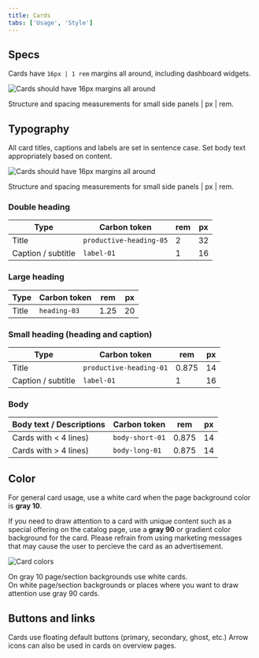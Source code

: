 ```yaml
---
title: Cards
tabs: ['Usage', 'Style']
---
```


## Specs

Cards have `16px | 1 rem` margins all around, including dashboard widgets.

<Row>
  <Column colMd={8}>

![Cards should have 16px margins all around](images/general-card-specs-2.png)

  <Caption>Structure and spacing measurements for small side panels | px | rem.</Caption>
  </Column>
</Row>

## Typography

All card titles, captions and labels are set in sentence case. Set body text appropriately based on content.

<Row>
  <Column colMd={8}>

![Cards should have 16px margins all around](images/card-headings.png)

  <Caption>Structure and spacing measurements for small side panels | px | rem.</Caption>
  </Column>
</Row>

### Double heading

| Type               | Carbon token            | rem | px  |
| ------------------ | ----------------------- | --- | --- |
| Title              | `productive-heading-05` | 2   | 32  |
| Caption / subtitle | `label-01`              | 1   | 16  |

### Large heading

| Type  | Carbon token | rem  | px  |
| ----- | ------------ | ---- | --- |
| Title | `heading-03` | 1.25 | 20  |

### Small heading (heading and caption)

| Type               | Carbon token            | rem   | px  |
| ------------------ | ----------------------- | ----- | --- |
| Title              | `productive-heading-01` | 0.875 | 14  |
| Caption / subtitle | `label-01`              | 1     | 16  |

### Body

| Body text / Descriptions | Carbon token    | rem   | px  |
| ------------------------ | --------------- | ----- | --- |
| Cards with < 4 lines)    | `body-short-01` | 0.875 | 14  |
| Cards with > 4 lines)    | `body-long-01`  | 0.875 | 14  |

## Color

For general card usage, use a white card when the page background color is **gray 10**.

If you need to draw attention to a card with unique content such as a special offering on the catalog page, use a **gray 90** or gradient color background for the card. Please refrain from using marketing messages that may cause the user to percieve the card as an advertisement.

<Row>
  <Column colMd={8}>

![Card colors](images/card-color.png)

  <Caption>On gray 10 page/section backgrounds use white cards. <br />
  On white page/section backgrounds or places where you want to draw attention use gray 90 cards.</Caption>
  </Column>
</Row>

## Buttons and links

Cards use floating default buttons (primary, secondary, ghost, etc.) Arrow icons can also be used in cards on overview pages.
